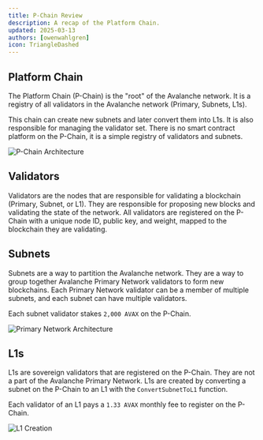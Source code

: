 ```yaml
---
title: P-Chain Review
description: A recap of the Platform Chain.
updated: 2025-03-13
authors: [owenwahlgren]
icon: TriangleDashed
---
```


## Platform Chain

The Platform Chain (P-Chain) is the "root" of the Avalanche network. It is a registry of all validators in the Avalanche network (Primary, Subnets, L1s).

This chain can create new subnets and later convert them into L1s. It is also responsible for managing the validator set.
There is no smart contract platform on the P-Chain, it is a simple registry of validators and subnets.

<img src="/course-images/l1-validator-management/pchain.png" alt="P-Chain Architecture" />


## Validators

Validators are the nodes that are responsible for validating a blockchain (Primary, Subnet, or L1). They are responsible for proposing new blocks and validating the state of the network.
All validators are registered on the P-Chain with a unique node ID, public key, and weight, mapped to the blockchain they are validating.

## Subnets

Subnets are a way to partition the Avalanche network. They are a way to group together Avalanche Primary Network validators to form new blockchains.
Each Primary Network validator can be a member of multiple subnets, and each subnet can have multiple validators.

Each subnet validator stakes `2,000 AVAX` on the P-Chain. 

<img src="/course-images/l1-validator-management/primary-network.png" alt="Primary Network Architecture" />

## L1s

L1s are sovereign validators that are registered on the P-Chain. They are not a part of the Avalanche Primary Network.
L1s are created by converting a subnet on the P-Chain to an L1 with the `ConvertSubnetToL1` function.

Each validator of an L1 pays a `1.33 AVAX` monthly fee to register on the P-Chain.

<img src="/course-images/l1-validator-management/l1s.png" alt="L1 Creation" />

